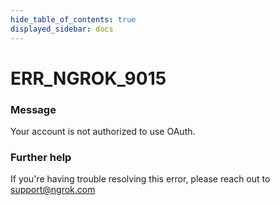 ```yaml
---
hide_table_of_contents: true
displayed_sidebar: docs
---
```



# ERR_NGROK_9015

### Message

Your account is not authorized to use OAuth.

<ErrorDetails error="err_ngrok_9015" />

### Further help

If you're having trouble resolving this error, please reach out to [support@ngrok.com](mailto:support@ngrok.com?subject=Help%20with%20ERR_NGROK_9015)

